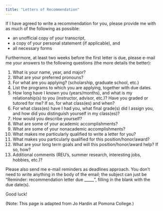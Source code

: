 ```yaml
---
title: "Letters of Recommendation"
---
```


If I have agreed to write a recommendation for you, please provide me with as much of the following as possible:

 * an unofficial copy of your transcript,
 * a copy of your personal statement (if applicable), and
 * all necessary forms

Furthermore, at least two weeks before the first letter is due, please e-mail me your answers to the following questions (the more details the better):

1. What is your name, year, and major?
2. What are your preferred pronouns?
3. For what are you applying? (scholarship, graduate school, etc.)
4. List the programs to which you are applying, together with due dates.
5. How long have I known you (years/months), and what is my relationship(s) to you (instructor, advisor, etc.)? Have you graded or tutored for me? If so, for what class(es) and when?
6. For what class(es) have I had you, what final grade(s) did I assign you, and how did you distinguish yourself in my class(es)?
7. How would you describe yourself?
8. What are some of your academic accomplishments?
9. What are some of your nonacademic accomplishments?
10. What makes me particularly qualified to write a letter for you?
11. What makes you particularly qualified for this position/honor/award?
12. What are your long term goals and will this position/honor/award help? If so, how?
13. Additional comments (REU’s, summer research, interesting jobs, hobbies, etc.)?

Please also send me e-mail reminders as deadlines approach.  You don't need to write anything in the body of the email; the subject can just be "Reminder: recommendation letter due \_\_\_\_\_", filling in the blank with the due date(s).

Good luck!

(Note: This page is adapted from Jo Hardin at Pomona College.)
